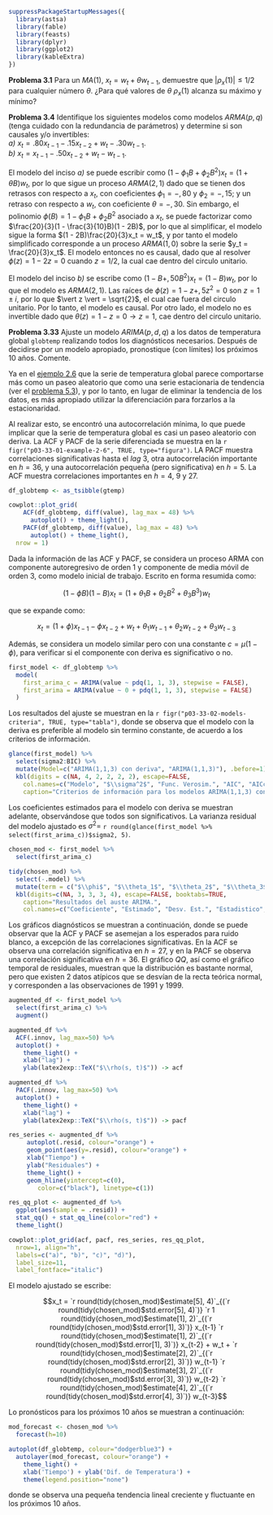 ```{r ch3-setup}
suppressPackageStartupMessages({
  library(astsa)
  library(fable)
  library(feasts)
  library(dplyr)
  library(ggplot2)
  library(kableExtra)
})
```

**Problema 3.1** Para un $MA(1)$, $x_t = w_t + \theta w_{t−1}$, demuestre que $\vert\rho_x(1)\vert \le 1/2$ para cualquier número $\theta$. ¿Para qué valores de $\theta$ $\rho_x(1)$ alcanza su máximo y mínimo?

<a name="problema-3-4"></a>
**Problema 3.4** Identifique los siguientes modelos como modelos $ARMA(p, q)$ (tenga cuidado con la redundancia de parámetros) y determine si son causales y/o invertibles:  
_a)_ $x_t = .80x_{t−1} − .15x_{t−2} + w_t − .30w_{t−1}$.  
_b)_ $x_t = x_{t−1} − .50x_{t−2} + w_t − w_{t−1}$.

El modelo del inciso _a)_ se puede escribir como $(1-\phi_1 B+\phi_2 B^2)x_t = (1 + \theta B)w_t$, por lo que sigue un proceso $ARMA(2, 1)$ dado que se tienen dos retrasos con respecto a $x_t$, con coeficientes $\phi_1 = -{,}80$ y $\phi_2 = -{,}15$; y un retraso con respecto a $w_t$, con coeficiente $\theta = -{,}30$. 
Sin embargo, el polinomio $\phi(B) = 1-\phi_1 B+\phi_2 B^2$ asociado a $x_t$, se puede factorizar como $\frac{20}{3}(1 - \frac{3}{10}B)(1 - 2B)$, por lo que al simplificar, el modelo sigue la forma $(1 - 2B)\frac{20}{3}x_t = w_t$, y por tanto el modelo simplificado corresponde a un proceso $ARMA(1, 0)$ sobre la serie $y_t = \frac{20}{3}x_t$. 
El modelo entonces no es causal, dado que al resolver $\phi(z) = 1 - 2 z = 0$ cuando $z = 1/2$, la cual cae dentro del circulo unitario. 

El modelo del inciso _b)_ se escribe como $(1 - B + {,}50 B^2)x_t = (1 - B)w_t$, por lo que el modelo es $ARMA(2, 1)$. 
Las raíces de $\phi(z) = 1 - z + {,}5 z^2 = 0$ son $z = 1 \pm i$, por lo que $\vert z \vert = \sqrt{2}$, el cual cae fuera del circulo unitario. Por lo tanto, el modelo es causal. 
Por otro lado, el modelo no es invertible dado que $\theta(z) = 1-z = 0 \rightarrow z = 1$, cae dentro del circulo unitario.

<a name="problema-3-33"></a>
**Problema 3.33** Ajuste un modelo $ARIMA(p, d, q)$ a los datos de temperatura global `globtemp` realizando todos los diagnósticos necesarios. Después de decidirse por un modelo apropiado, pronostique (con límites) los próximos $10$ años. Comente.

Ya en el [ejemplo 2.6](https://github.com/Ryuta2329/Msc-Math-Applied/blob/main/Series%20Temporales/colab-nb/global-temperature-example.ipynb) que la serie de temperatura global parece comportarse más como un paseo aleatorio que como una serie estacionaria de tendencia (ver el <a href="/Series%20Temporales/output/Shunway-Stoffer-Solutions.md#problema-5-3">problema 5.3</a>), y por lo tanto, en lugar de eliminar la tendencia de los datos, es más apropiado utilizar la diferenciación para forzarlos a la estacionaridad. 

Al realizar esto, se encontró una autocorrelación mínima, lo que puede implicar que la serie de temperatura global es casi un paseo aleatorio con deriva. La ACF y PACF de la serie diferenciada se muestra en la `r figr("p03-33-01-example-2-6", TRUE, type="figura")`. 
LA PACF muestra correlaciones significativas hasta el _lag_ 3, otra autocorrelación importante en $h=36$, y una autocorrelación pequeña (pero significativa) en $h=5$. La ACF muestra correlaciones importantes en $h=4$, $9$ y $27$.

```{r p03-33-01-example-2-6, anchor="figura", fig.cap="ACF y PACF de la serie diferenciada de Temperatura Global."}
df_globtemp <- as_tsibble(gtemp)

cowplot::plot_grid(
    ACF(df_globtemp, diff(value), lag_max = 48) %>%
      autoplot() + theme_light(),
    PACF(df_globtemp, diff(value), lag_max = 48) %>%
      autoplot() + theme_light(),
  nrow = 1)
```

Dada la información de las ACF y PACF, se considera un proceso ARMA con componente autoregresivo de orden 1 y componente de media móvil de orden 3, como modelo inicial de trabajo. Escrito en forma resumida como:

$$(1 - \phi B)(1 - B)x_t = (1 + \theta_1 B + \theta_2 B^2 + \theta_3 B^3)w_t$$

que se expande como:

$$x_t = (1 + \phi) x_{t-1} - \phi x_{t-2} + w_t + \theta_1 w_{t-1} + \theta_2 w_{t-2} + \theta_3 w_{t-3}$$

Además, se considera un modelo similar pero con una constante $c = \mu(1 - \phi)$, para verificar si el componente con deriva es significativo o no. 

```{r p03-33-02-first-model-2}
first_model <- df_globtemp %>%
  model(
    first_arima_c = ARIMA(value ~ pdq(1, 1, 3), stepwise = FALSE),
    first_arima = ARIMA(value ~ 0 + pdq(1, 1, 3), stepwise = FALSE)
  )
```

Los resultados del ajuste se muestran en la `r figr("p03-33-02-models-criteria", TRUE, type="tabla")`, donde se observa que el modelo con la deriva es preferible al modelo sin termino constante, de acuerdo a los criterios de información. 

```{r p03-33-02-models-criteria, anchor="tabla"}
glance(first_model) %>%
  select(sigma2:BIC) %>%
  mutate(Model=c("ARIMA(1,1,3) con deriva", "ARIMA(1,1,3)"), .before=1) %>%
  kbl(digits = c(NA, 4, 2, 2, 2, 2), escape=FALSE,
    col.names=c("Modelo", "$\\sigma^2$", "Func. Verosim.", "AIC", "AICc", "BIC"),
    caption="Criterios de información para los modelos ARIMA(1,1,3) con y sin deriva.")
```

Los coeficientes estimados para el modelo con deriva se muestran adelante, observándose que todos son significativos. 
La varianza residual del modelo ajustado es $\sigma^2 =$ `r round(glance(first_model %>% select(first_arima_c))$sigma2, 5)`. 

```{r p03-33-02-first-model, anchor="tabla", tab.cap=""}
chosen_mod <- first_model %>%
  select(first_arima_c)

tidy(chosen_mod) %>%
  select(-.model) %>%
  mutate(term = c("$\\phi$", "$\\theta_1$", "$\\theta_2$", "$\\theta_3$", "$c$")) %>%
  kbl(digits=c(NA, 3, 3, 3, 4), escape=FALSE, booktabs=TRUE,
  	caption="Resultados del auste ARIMA.",
    col.names=c("Coeficiente", "Estimado", "Desv. Est.", "Estadistico", "p"))
```

Los gráficos diagnósticos se muestran a continuación, donde se puede observar que la ACF y PACF se asemejan a los esperados para ruido blanco, a excepción de las correlaciones significativas. 
En la ACF se observa una correlación significativa en $h=27$, y en la PACF se observa una correlación significativa en $h=36$. 
El gráfico _QQ_, así como el gráfico temporal de residuales, muestran que la distribución es bastante normal, pero que existen 2 datos atípicos que se desvían de la recta teórica normal, y corresponden a las observaciones de 1991 y 1999.

```{r p03-33-03-diagnostics, anchor="figura", fig.width=20, fig.height=5, fig.cap='Gráficos diagnósticos de residuales: _a)_ ACF, _b)_ PACF, _c)_ gráficos de residuales, y _d)_ gráfico _QQ_'}
augmented_df <- first_model %>%
  select(first_arima_c) %>%
  augment()

augmented_df %>%
  ACF(.innov, lag_max=50) %>%
  autoplot() +
    theme_light() +
    xlab("lag") + 
    ylab(latex2exp::TeX("$\\rho(s, t)$")) -> acf

augmented_df %>%
  PACF(.innov, lag_max=50) %>%
  autoplot() +
    theme_light() +
    xlab("lag") + 
    ylab(latex2exp::TeX("$\\rho(s, t)$")) -> pacf 

res_series <- augmented_df %>%
     autoplot(.resid, colour="orange") +
     geom_point(aes(y=.resid), colour="orange") +
     xlab("Tiempo") +
     ylab("Residuales") +
     theme_light() +
     geom_hline(yintercept=c(0), 
     	color=c("black"), linetype=c(1))

res_qq_plot <- augmented_df %>% 
  ggplot(aes(sample = .resid)) + 
  stat_qq() + stat_qq_line(color="red") + 
  theme_light()

cowplot::plot_grid(acf, pacf, res_series, res_qq_plot, 
  nrow=1, align="h",
  labels=c("a)", "b)", "c)", "d)"), 
  label_size=11, 
  label_fontface="italic")
```

El modelo ajustado se escribe:

$$x_t = `r round(tidy(chosen_mod)$estimate[5], 4)`_{(`r round(tidy(chosen_mod)$std.error[5], 4)`)} `r 1  round(tidy(chosen_mod)$estimate[1], 2)`_{(`r round(tidy(chosen_mod)$std.error[1], 3)`)} x_{t-1}  `r round(tidy(chosen_mod)$estimate[1], 2)`_{(`r round(tidy(chosen_mod)$std.error[1], 3)`)} x_{t-2} + w_t + `r round(tidy(chosen_mod)$estimate[2], 2)`_{(`r round(tidy(chosen_mod)$std.error[2], 3)`)} w_{t-1}  `r round(tidy(chosen_mod)$estimate[3], 2)`_{(`r round(tidy(chosen_mod)$std.error[3], 3)`)} w_{t-2}  `r round(tidy(chosen_mod)$estimate[4], 2)`_{(`r round(tidy(chosen_mod)$std.error[4], 3)`)} w_{t-3}$$

Lo pronósticos para los próximos 10 años se muestran a continuación:

```{r p03-33-07-forecast, anchor="figura", fig.cap="Pronósticos para los próximos 10 años"}
mod_forecast <- chosen_mod %>%
  forecast(h=10)

autoplot(df_globtemp, colour="dodgerblue3") +
  autolayer(mod_forecast, colour="orange") +
    theme_light() + 
    xlab('Tiempo') + ylab('Dif. de Temperatura') +
    theme(legend.position="none")
```

donde se observa una pequeña tendencia lineal creciente y fluctuante en los próximos 10 años.